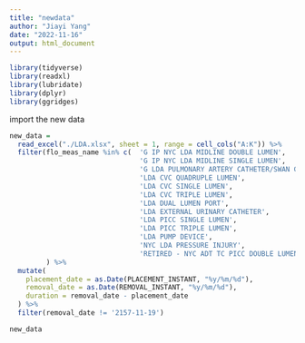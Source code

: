```yaml
---
title: "newdata"
author: "Jiayi Yang"
date: "2022-11-16"
output: html_document
---
```

```r
library(tidyverse)
library(readxl)
library(lubridate)
library(dplyr)
library(ggridges)
```
import the new data
```r
new_data = 
  read_excel("./LDA.xlsx", sheet = 1, range = cell_cols("A:K")) %>% 
  filter(flo_meas_name %in% c(  'G IP NYC LDA MIDLINE DOUBLE LUMEN',
                                'G IP NYC LDA MIDLINE SINGLE LUMEN',
                                'G LDA PULMONARY ARTERY CATHETER/SWAN GANZ',
                                'LDA CVC QUADRUPLE LUMEN',
                                'LDA CVC SINGLE LUMEN',
                                'LDA CVC TRIPLE LUMEN',
                                'LDA DUAL LUMEN PORT',
                                'LDA EXTERNAL URINARY CATHETER',
                                'LDA PICC SINGLE LUMEN',
                                'LDA PICC TRIPLE LUMEN',
                                'LDA PUMP DEVICE',
                                'NYC LDA PRESSURE INJURY',
                                'RETIRED - NYC ADT TC PICC DOUBLE LUMEN')
         ) %>% 
  mutate(
    placement_date = as.Date(PLACEMENT_INSTANT, "%y/%m/%d"),
    removal_date = as.Date(REMOVAL_INSTANT, "%y/%m/%d"),
    duration = removal_date - placement_date
  ) %>% 
  filter(removal_date != '2157-11-19')

new_data
```


